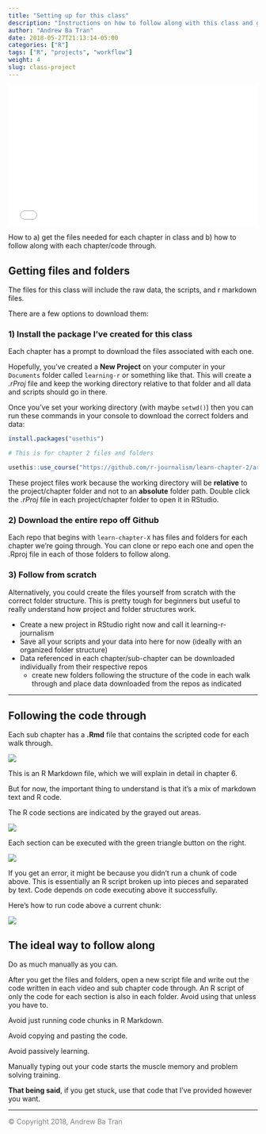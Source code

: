 ```yaml
---
title: "Setting up for this class"
description: "Instructions on how to follow along with this class and get the right data"
author: "Andrew Ba Tran"
date: 2018-05-27T21:13:14-05:00
categories: ["R"]
tags: ["R", "projects", "workflow"]
weight: 4
slug: class-project
---
```



<div style="position: relative; padding-bottom: 56.25%; height: 0; overflow: hidden;">
  <iframe src="//www.youtube.com/embed/CzDwUCfOM3o?t=5s" style="position: absolute; top: 0; left: 0; width: 100%; height: 100%; border:0; encrypted-media" allowfullscreen title="YouTube Video"></iframe>
</div>

How to a) get the files needed for each chapter in class and b) how to follow along with each chapter/code through.

## Getting files and folders

The files for this class will include the raw data, the scripts, and r markdown files.

There are a few options to download them:

### 1) Install the package I've created for this class

Each chapter has a prompt to download the files associated with each one. 

Hopefully, you've created a **New Project** on your computer in your `Documents` folder called `learning-r` or something like that. This will create a *.rProj* file and keep the working directory relative to that folder and all data and scripts should go in there.

Once you've set your working directory (with maybe `setwd()`) then you can run these commands in your console to download the correct folders and data:

```r
install.packages("usethis")

# This is for chapter 2 files and folders

usethis::use_course("https://github.com/r-journalism/learn-chapter-2/archive/master.zip")

```

These project files work because the working directory will be **relative** to the project/chapter folder and not to an **absolute** folder path. Double click the *.rProj* file in each project/chapter folder to open it in RStudio.

### 2) Download the entire repo off Github

Each repo that begins with `learn-chapter-X` has files and folders for each chapter we're going through. You can clone or repo each one and open the .Rproj file in each of those folders to follow along.

### 3) Follow from scratch

Alternatively, you could create the files yourself from scratch with the correct folder structure. This is pretty tough for beginners but useful to really understand how project and folder structures work.

* Create a new project in RStudio right now and call it learning-r-journalism
* Save all your scripts and your data into here for now (ideally with an organized folder structure)
* Data referenced in each chapter/sub-chapter can be downloaded individually from their respective repos 
    * create new folders following the structure of the code in each walk through and place data downloaded from the repos as indicated

----

## Following the code through

Each sub chapter has a **.Rmd** file that contains the scripted code for each walk through.

![](/how_to_use_r/project_for_class/images/rmd_file.png?classes=shadow)

This is an R Markdown file, which we will explain in detail in chapter 6.

But for now, the important thing to understand is that it's a mix of markdown text and R code.

The R code sections are indicated by the grayed out areas.

![](/how_to_use_r/project_for_class/images/r_chunks.png?classes=shadow)

Each section can be executed with the green triangle button on the right.

![](/how_to_use_r/project_for_class/images/run_current_chunk.png?classes=shadow)

If you get an error, it might be because you didn't run a chunk of code above. This is essentially an R script broken up into pieces and separated by text. Code depends on code executing above it successfully.

Here's how to run code above a current chunk:

![](/how_to_use_r/project_for_class/images/run_chunks_above.png?classes=shadow)

## The ideal way to follow along

Do as much manually as you can.

After you get the files and folders, open a new script file and write out the code written in each video and sub chapter code through.  An R script of only the code for each section is also in each folder. Avoid using that unless you have to.

Avoid just running code chunks in R Markdown.

Avoid copying and pasting the code.

Avoid passively learning.

Manually typing out your code starts the muscle memory and problem solving training.

**That being said**, if you get stuck, use that code that I've provided however you want.


-----

<span style="color:gray">© Copyright 2018, Andrew Ba Tran</span>
